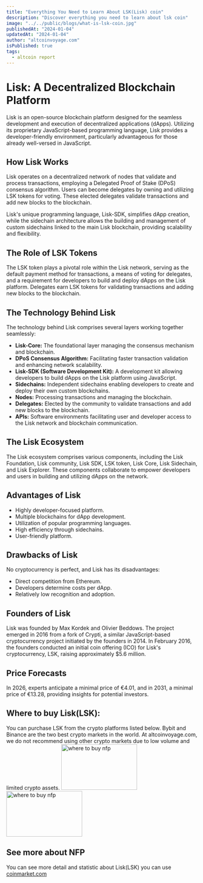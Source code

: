 ```yaml
---
title: "Everything You Need to Learn About LSK(Lisk) coin"
description: "Discover everything you need to learn about lsk coin"
image: "../../public/blogs/what-is-lsk-coin.jpg"
publishedAt: "2024-01-04"
updatedAt: "2024-01-04"
author: "altcoinvoyage.com"
isPublished: true
tags:
  - altcoin report
---
```


# Lisk: A Decentralized Blockchain Platform

Lisk is an open-source blockchain platform designed for the seamless development and execution of decentralized applications (dApps). Utilizing its proprietary JavaScript-based programming language, Lisk provides a developer-friendly environment, particularly advantageous for those already well-versed in JavaScript.

## How Lisk Works

Lisk operates on a decentralized network of nodes that validate and process transactions, employing a Delegated Proof of Stake (DPoS) consensus algorithm. Users can become delegates by owning and utilizing LSK tokens for voting. These elected delegates validate transactions and add new blocks to the blockchain.

Lisk's unique programming language, Lisk-SDK, simplifies dApp creation, while the sidechain architecture allows the building and management of custom sidechains linked to the main Lisk blockchain, providing scalability and flexibility.

## The Role of LSK Tokens

The LSK token plays a pivotal role within the Lisk network, serving as the default payment method for transactions, a means of voting for delegates, and a requirement for developers to build and deploy dApps on the Lisk platform. Delegates earn LSK tokens for validating transactions and adding new blocks to the blockchain.

## The Technology Behind Lisk

The technology behind Lisk comprises several layers working together seamlessly:

- **Lisk-Core:** The foundational layer managing the consensus mechanism and blockchain.
- **DPoS Consensus Algorithm:** Facilitating faster transaction validation and enhancing network scalability.
- **Lisk-SDK (Software Development Kit):** A development kit allowing developers to build dApps on the Lisk platform using JavaScript.
- **Sidechains:** Independent sidechains enabling developers to create and deploy their own custom blockchains.
- **Nodes:** Processing transactions and managing the blockchain.
- **Delegates:** Elected by the community to validate transactions and add new blocks to the blockchain.
- **APIs:** Software environments facilitating user and developer access to the Lisk network and blockchain communication.

## The Lisk Ecosystem

The Lisk ecosystem comprises various components, including the Lisk Foundation, Lisk community, Lisk SDK, LSK token, Lisk Core, Lisk Sidechain, and Lisk Explorer. These components collaborate to empower developers and users in building and utilizing dApps on the network.

## Advantages of Lisk

- Highly developer-focused platform.
- Multiple blockchains for dApp development.
- Utilization of popular programming languages.
- High efficiency through sidechains.
- User-friendly platform.

## Drawbacks of Lisk

No cryptocurrency is perfect, and Lisk has its disadvantages:

- Direct competition from Ethereum.
- Developers determine costs per dApp.
- Relatively low recognition and adoption.

## Founders of Lisk

Lisk was founded by Max Kordek and Olivier Beddows. The project emerged in 2016 from a fork of Crypti, a similar JavaScript-based cryptocurrency project initiated by the founders in 2014. In February 2016, the founders conducted an initial coin offering (ICO) for Lisk's cryptocurrency, LSK, raising approximately $5.6 million.

## Price Forecasts

In 2026, experts anticipate a minimal price of €4.01, and in 2031, a minimal price of €13.28, providing insights for potential investors.


## Where to buy Lisk(LSK): 

You can purchase LSK from the crypto platforms listed below. Bybit and Binance are the two best crypto markets in the world. At altcoinvoyage.com, we do not recommend using other crypto markets due to low volume and limited crypto assets.
[<Image
src="/blogs/bybit.png"
width="200"
height="120"
alt="where to buy nfp"
sizes="25vw"
/>](https://www.bybit.com/invite?ref=KEKRZR)
 [<Image
src="/blogs/binance.png"
width="200"
height="120"
alt="where to buy nfp"
sizes="30vw"
/>](https://accounts.binance.com/register?ref=LE1PUX6G)

## See more about NFP

You can see more detail and statistic about Lisk(LSK) you can use [coinmarket.com](https://coinmarketcap.com/tr/currencies/lisk/)